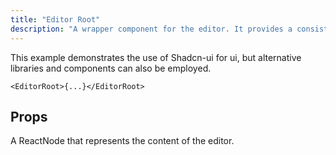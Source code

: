 ```yaml
---
title: "Editor Root"
description: "A wrapper component for the editor. It provides a consistent layout and styling for the editor."
---
```


<Info>
  This example demonstrates the use of Shadcn-ui for ui, but alternative libraries and components
  can also be employed.
</Info>

```tsx
<EditorRoot>{...}</EditorRoot>
```

## Props

<ParamField required path='children' type='ReactNode'>
  A ReactNode that represents the content of the editor.
</ParamField>
